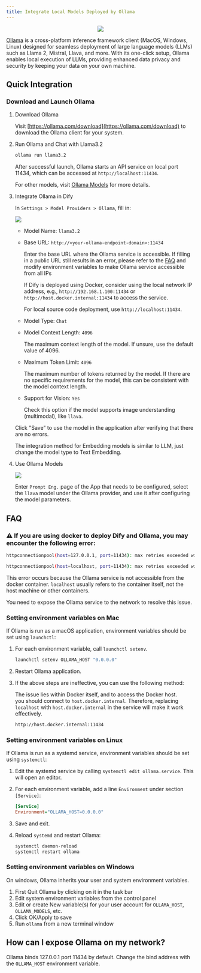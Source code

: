 ```yaml
---
title: Integrate Local Models Deployed by Ollama
---
```


<p align="center">
  <img src="https://assets-docs.dify.ai/2025/04/1101b2d81f8eecfbab9b95c332008ead.png" />
</p>

[Ollama](https://github.com/jmorganca/ollama) is a cross-platform inference framework client (MacOS, Windows, Linux) designed for seamless deployment of large language models (LLMs) such as Llama 2, Mistral, Llava, and more. With its one-click setup, Ollama enables local execution of LLMs, providing enhanced data privacy and security by keeping your data on your own machine.

## Quick Integration

### Download and Launch Ollama

1.  Download Ollama

    Visit [https://ollama.com/download](https://ollama.com/download) to download the Ollama client for your system.

2.  Run Ollama and Chat with Llama3.2

    ```bash
    ollama run llama3.2
    ```

    After successful launch, Ollama starts an API service on local port 11434, which can be accessed at `http://localhost:11434`.

    For other models, visit [Ollama Models](https://ollama.com/library) for more details.

3.  Integrate Ollama in Dify

    In `Settings > Model Providers > Ollama`, fill in:

    ![](https://assets-docs.dify.ai/dify-enterprise-mintlify/en/development/models-integration/06aa8dca873203e7bd8cc1866fa8f83b.png)

    * Model Name: `llama3.2`
    *   Base URL: `http://<your-ollama-endpoint-domain>:11434`

        Enter the base URL where the Ollama service is accessible. If filling in a public URL still results in an error, please refer to the [FAQ](#faq) and modify environment variables to make Ollama service accessible from all IPs

        If Dify is deployed using Docker, consider using the local network IP address, e.g., `http://192.168.1.100:11434` or `http://host.docker.internal:11434` to access the service.

        For local source code deployment, use `http://localhost:11434`.
    * Model Type: `Chat`
    *   Model Context Length: `4096`

        The maximum context length of the model. If unsure, use the default value of 4096.
    *   Maximum Token Limit: `4096`

        The maximum number of tokens returned by the model. If there are no specific requirements for the model, this can be consistent with the model context length.
    *   Support for Vision: `Yes`

        Check this option if the model supports image understanding (multimodal), like `llava`.

    Click "Save" to use the model in the application after verifying that there are no errors.

    The integration method for Embedding models is similar to LLM, just change the model type to Text Embedding.
1.  Use Ollama Models

    ![](https://assets-docs.dify.ai/dify-enterprise-mintlify/en/development/models-integration/f6003949d3fdf670fb4d61fab39d7947.png)

    Enter `Prompt Eng.` page of the App that needs to be configured, select the `llava` model under the Ollama provider, and use it after configuring the model parameters.

## FAQ

### ⚠️ If you are using docker to deploy Dify and Ollama, you may encounter the following error:

```bash
httpconnectionpool(host=127.0.0.1, port=11434): max retries exceeded with url:/cpi/chat (Caused by NewConnectionError('<urllib3.connection.HTTPConnection object at 0x7f8562812c20>: fail to establish a new connection:[Errno 111] Connection refused'))

httpconnectionpool(host=localhost, port=11434): max retries exceeded with url:/cpi/chat (Caused by NewConnectionError('<urllib3.connection.HTTPConnection object at 0x7f8562812c20>: fail to establish a new connection:[Errno 111] Connection refused'))
```

This error occurs because the Ollama service is not accessible from the docker container. `localhost` usually refers to the container itself, not the host machine or other containers. 

You need to expose the Ollama service to the network to resolve this issue.

### Setting environment variables on Mac

If Ollama is run as a macOS application, environment variables should be set using `launchctl`:

1.  For each environment variable, call `launchctl setenv`.

    ```bash
    launchctl setenv OLLAMA_HOST "0.0.0.0"
    ```
2. Restart Ollama application.
3.  If the above steps are ineffective, you can use the following method:

    The issue lies within Docker itself, and to access the Docker host.\
    you should connect to `host.docker.internal`. Therefore, replacing `localhost` with `host.docker.internal` in the service will make it work effectively.

    ```bash
    http://host.docker.internal:11434
    ```

### Setting environment variables on Linux

If Ollama is run as a systemd service, environment variables should be set using `systemctl`:

1. Edit the systemd service by calling `systemctl edit ollama.service`. This will open an editor.
2.  For each environment variable, add a line `Environment` under section `[Service]`:

    ```ini
    [Service]
    Environment="OLLAMA_HOST=0.0.0.0"
    ```
3. Save and exit.
4.  Reload `systemd` and restart Ollama:

    ```bash
    systemctl daemon-reload
    systemctl restart ollama
    ```

### Setting environment variables on Windows

On windows, Ollama inherits your user and system environment variables.

1. First Quit Ollama by clicking on it in the task bar
2. Edit system environment variables from the control panel
3. Edit or create New variable(s) for your user account for `OLLAMA_HOST`, `OLLAMA_MODELS`, etc.
4. Click OK/Apply to save
5. Run `ollama` from a new terminal window

## How can I expose Ollama on my network?

Ollama binds 127.0.0.1 port 11434 by default. Change the bind address with the `OLLAMA_HOST` environment variable.
